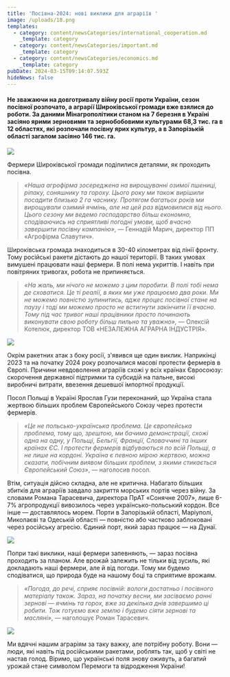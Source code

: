 ```yaml
---
title: 'Посівна-2024: нові виклики для аграріїв '
image: /uploads/18.png
templates:
  - category: content/newsCategories/international_cooperation.md
    _template: category
  - category: content/newsCategories/important.md
    _template: category
  - category: content/newsCategories/economics.md
    _template: category
pubDate: 2024-03-15T09:14:07.593Z
hideNews: false
---
```


#### Не зважаючи на довготривалу війну росії проти України, сезон посівної розпочато, а аграрії Широківської громади вже взялися до роботи. За даними Мінагрополітики станом на 7 березня в Україні засіяно ярими зерновими та зернобобовими культурами 68,3 тис. га в 12 областях, які розпочали посівну ярих культур, а в Запорізькій області загалом засіяно 146 тис. га.  

![](/uploads/21.png)

Фермери Широківської громади поділилися деталями, як проходить посівна. 

> *«Наша агрофірма зосереджена на вирощуванні озимої пшениці, ріпаку, соняшнику та гороху. Цього року ми також вирішили посадити близько 2 га часнику. Протягом багатьох років ми вирощували озимий ячмінь, але на цей раз відмовилися від нього. Цього сезону ми ведемо господарство більш економно, сподіваючись на сприятливі погодні умови, щоб вчасно завершити посівну кампанію»*, — Геннадій Марич, директор ПП «Агрофірма Славутич».

Широківська громада знаходиться в 30-40 кілометрах від лінії фронту. Тому російські ракети дістають до нашої території. В таких умовах вимушені працювати наші фермери. В полі нема укриттів. І навіть при повітряних тривогах, робота не припиняється. 

> *«На жаль, ми нічого не можемо з цим поробити. В полі тобі нема де сховатися. Це ті реалії, в яких ми уже працюємо два роки. Ми не можемо повністю зупинитись, адже процес посівної стане на паузу і тоді ми можемо просто не встигнути закінчити її вчасно. Тому під час тривог наші працівники просто починають виконувати свою роботу більш пильно та уважно»,* — Олексій Котелюк, директор ТОВ «НЕЗАЛЕЖНА АГРАРНА ІНДУСТРІЯ».

![](/uploads/19.png)

Окрім ракетних атак з боку росії, з'явився ще один виклик. Наприкінці 2023 та на початку 2024 року розпочалися масові протести фермерів в Європі. Причини невдоволення аграріїв схожі у всіх країнах Євросоюзу: скорочення державної підтримки та субсидій на пальне, високі виробничі витрати, ввезення дешевшої імпортної продукції. 

Посол Польщі в Україні Ярослав Гузи переконаний, що Україна стала жертвою більших проблем Європейського Союзу через протести фермерів.

> *«Це не польсько-українська проблема. Це європейська проблема, тому що, зрештою, ми бачимо демонстрації, схожі одна на одну, у Польщі, Бельгії, Франції, Словаччині та інших країнах ЄС. І протести фермерів відбуваються по всій Польщі, а не лише на кордоні. Україна є певною мірою жертвою, можна сказати, побічним виявом більших проблем, з якими стикається Європейський Союз»*, — наголосив посол.

Втім, ситуація дійсно складна, але не критична. Набагато більших збитків для аграріїв завдало закриття морських портів через війну. За словами Романа Тарасевича, директора ПрАТ «Сонячне 2007», лише 6-7% агропродукції вивозилось через українсько-польський кордон. Все інше — доставлялось морем. Порти в Запорізькій області, Маріуполі, Миколаєві та Одеській області — повністю або частково заблоковані через російську агресію. Єдиний порт, який зараз працює — на Дунаї. 

![](/uploads/22.png)

Попри такі виклики, наші фермери запевняють, — зараз посівна проходить за планом. Але врожай залежить не тільки від зусиль, які докладають наші фермери, але й від погоди. Тому ми будемо сподіватися, що природа буде на нашому боці та сприятиме врожаям. 

> *«Погода, до речі, сприяє посівній: вологи достатньо і посівного матеріалу також. Зараз, на початку весни, ми засіваємо ранні зернові — ячмінь та горох, вже за декілька днів завершимо ці робити. Тож готуємо вже землю і будемо сіяти зернові та масляні»*, — наголошує Роман Тарасевич.

![](/uploads/20.png)

Ми вдячні нашим аграріям за таку важку, але потрібну роботу. Вони — люди, які навіть під російськими ракетами, роблять так, щоб у світі не настав голод. Віримо, що українські поля знову оживуть, а багатий урожай стане символом Перемоги та відродження України!
